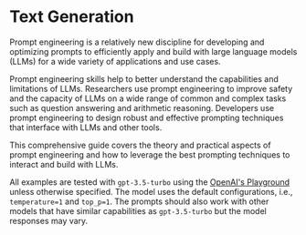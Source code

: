 # Text Generation


Prompt engineering is a relatively new discipline for developing and optimizing prompts to efficiently apply and build with large language models (LLMs) for a wide variety of applications and use cases.

Prompt engineering skills help to better understand the capabilities and limitations of LLMs. Researchers use prompt engineering to improve safety and the capacity of LLMs on a wide range of common and complex tasks such as question answering and arithmetic reasoning. Developers use prompt engineering to design robust and effective prompting techniques that interface with LLMs and other tools. 

This comprehensive guide covers the theory and practical aspects of prompt engineering and how to leverage the best prompting techniques to interact and build with LLMs. 

All examples are tested with `gpt-3.5-turbo` using the [OpenAI's Playground](https://platform.openai.com/playground) unless otherwise specified. The model uses the default configurations, i.e., `temperature=1` and `top_p=1`. The prompts should also work with other models that have similar capabilities as `gpt-3.5-turbo` but the model responses may vary.
